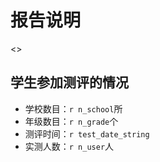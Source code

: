# 报告说明

<<report_context>>

## 学生参加测评的情况

* 学校数目：`r n_school`所
* 年级数目：`r n_grade`个
* 测评时间：`r test_date_string`
* 实测人数：`r n_user`人
